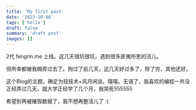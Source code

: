 ```yaml
---
title: 'My first post'
date: '2023-10-08'
tags: ['hello']
draft: false
summary: 'draft post'
images: []
---
```


2代 fengrin.me 上线。这几天很坑很坑，遇到很多匪夷所思的活儿。

但所幸都被我糊弄过去了。狗过了前几天，这几天好过多了，除了穷，其他还好。

这个Blog的主题，确定为轻技术+风月闲谈。嘻嘻。无语了，我喜欢的编程一共没正经弄过几天，就大学正经学了几个月，我哭死555555

希望别再被摧毁数据了，我不想再整活儿了 :(